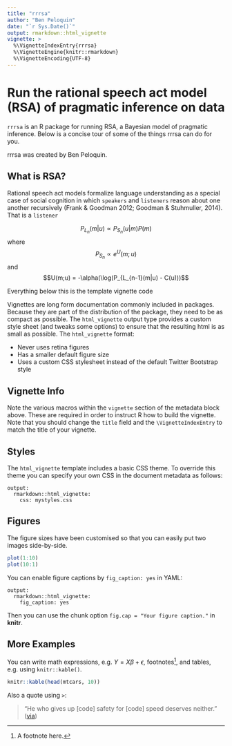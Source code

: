 ```yaml
---
title: "rrrsa"
author: "Ben Peloquin"
date: "`r Sys.Date()`"
output: rmarkdown::html_vignette
vignette: >
  %\VignetteIndexEntry{rrrsa}
  %\VignetteEngine{knitr::rmarkdown}
  %\VignetteEncoding{UTF-8}
---
```




# Run the rational speech act model (RSA) of pragmatic inference on data

`rrrsa` is an R package for running RSA, a Bayesian model of pragmatic inference. Below is a concise tour of some of the things rrrsa can do for you. 

rrrsa was created by Ben Peloquin.

## What is RSA?

Rational speech act models formalize language understanding as a special case of social cognition in which `speakers` and `listeners` reason about one another recursively (Frank \& Goodman 2012; Goodman \& Stuhmuller, 2014). That is a `listener` 

$$P_{L_n}(m|u) \propto P_{S_n}(u|m)P(m)$$
where
$$P_{S_n} \propto e^U(m;u)$$
and
$$U(m;u) = -\alpha(\log(P_{L_{n-1}(m|u) - C(u)))$$




Everything below this is the template vignette code


Vignettes are long form documentation commonly included in packages. Because they are part of the distribution of the package, they need to be as compact as possible. The `html_vignette` output type provides a custom style sheet (and tweaks some options) to ensure that the resulting html is as small as possible. The `html_vignette` format:

- Never uses retina figures
- Has a smaller default figure size
- Uses a custom CSS stylesheet instead of the default Twitter Bootstrap style

## Vignette Info

Note the various macros within the `vignette` section of the metadata block above. These are required in order to instruct R how to build the vignette. Note that you should change the `title` field and the `\VignetteIndexEntry` to match the title of your vignette.

## Styles

The `html_vignette` template includes a basic CSS theme. To override this theme you can specify your own CSS in the document metadata as follows:

    output: 
      rmarkdown::html_vignette:
        css: mystyles.css

## Figures

The figure sizes have been customised so that you can easily put two images side-by-side. 

```r
plot(1:10)
plot(10:1)
```

You can enable figure captions by `fig_caption: yes` in YAML:

    output:
      rmarkdown::html_vignette:
        fig_caption: yes

Then you can use the chunk option `fig.cap = "Your figure caption."` in **knitr**.

## More Examples

You can write math expressions, e.g. $Y = X\beta + \epsilon$, footnotes^[A footnote here.], and tables, e.g. using `knitr::kable()`.

```r
knitr::kable(head(mtcars, 10))
```

Also a quote using `>`:

> "He who gives up [code] safety for [code] speed deserves neither."
([via](https://twitter.com/hadleywickham/status/504368538874703872))
